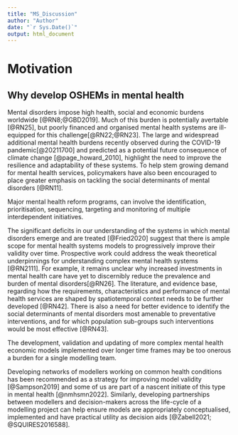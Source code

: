 ```yaml
---
title: "MS_Discussion"
author: "Author"
date: "`r Sys.Date()`"
output: html_document
---
```


<!-- MH systems design is not a pharma led project - less concerns about commercial ownership -->

<!-- greater use of these types of models may require adaptation on the part of funders, modellers and decision-makers. T -->

# Motivation

## Why develop OSHEMs in mental health

Mental disorders impose high health, social and economic burdens worldwide [@RN8;@GBD2019]. Much of this burden is potentially avertable [@RN25], but poorly financed and organised mental health systems are ill-equipped for this challenge[@RN22;@RN23]. The large and widespread additional mental health burdens recently observed during the COVID-19 pandemic[@20211700] and predicted as a potential future consequence of climate change [@page_howard_2010], highlight the need to improve the resilience and adaptability of these systems. To help stem growing demand for mental health services, policymakers have also been encouraged to place greater emphasis on tackling the social determinants of mental disorders [@RN11]. 

Major mental health reform programs, <!-- such as those currently being implemented in Victoria, Australia [@VicRC2021],  -->can involve the identification, prioritisation, sequencing, targeting and monitoring of multiple interdependent initiatives. 

The significant deficits in our understanding of the systems in which mental disorders emerge and are treated [@Fried2020] suggest that there is ample scope for mental health systems models to progressively improve their validity over time. Prospective work could address the weak theoretical underpinnings for understanding complex mental health systems [@RN2111]. For example, it remains unclear why increased investments in mental health care have yet to discernibly reduce the prevalence and burden of mental disorders[@RN26].  The  literature, and evidence base, regarding how the requirements, characteristics and performance of mental health services are shaped by spatiotemporal context needs to be further developed [@RN42]. There is also a need for better evidence to identify the social determinants of mental disorders most amenable to preventative interventions, and for which population sub-groups such interventions would be most effective [@RN43]. 

The development, validation and updating of more complex mental health economic models implemented over longer time frames may be too onerous a burden for a single modelling team. 

Developing networks of modellers working on common health conditions has been recommended as a strategy for improving model validity [@Sampson2019] and some of us are part of a nascent initiate of this type in mental health [@nmhsmn2022]. 
<!-- Add ref to NMHSMN in Australia --> Similarly, developing partnerships between modellers and decision-makers across the life-cycle of a modelling project can help ensure models are appropriately conceptualised, implemented and have practical utility as decision aids [@Zabell2021; @SQUIRES2016588].
